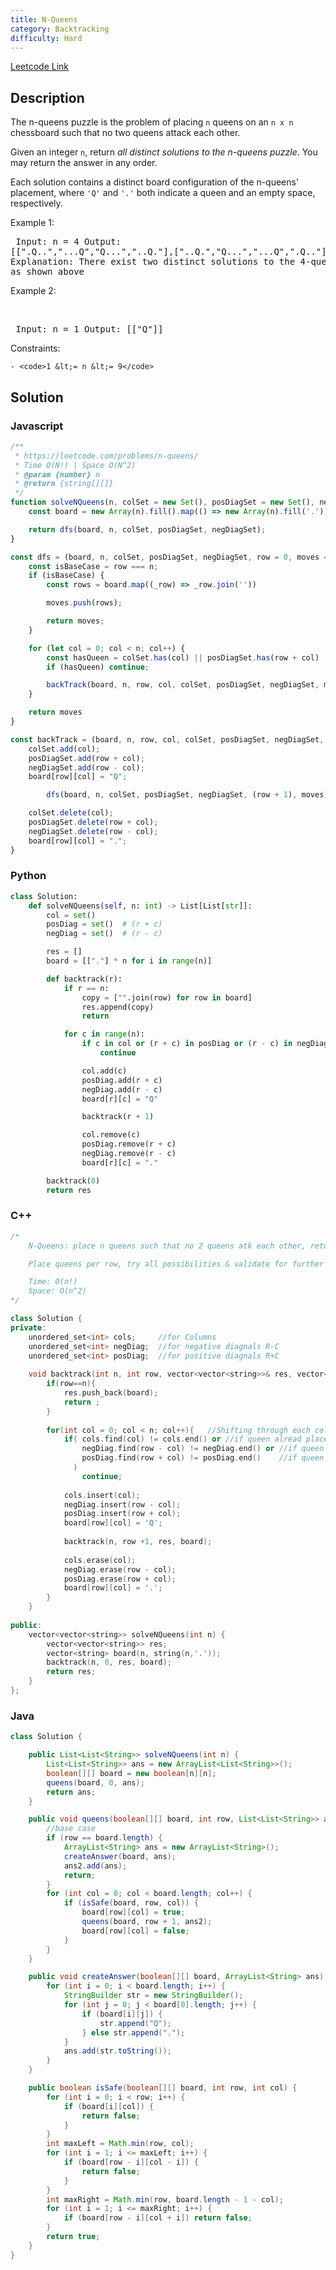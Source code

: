 ```yaml
---
title: N-Queens
category: Backtracking
difficulty: Hard
---
```


<Callout>

[Leetcode Link](https://leetcode.com/problems/n-queens)

</Callout>

## Description
The n-queens puzzle is the problem of placing <code>n</code> queens on an <code>n x n</code> chessboard such that no two queens attack each other.

Given an integer <code>n</code>, return *all distinct solutions to the n-queens puzzle*. You may return the answer in any order.

Each solution contains a distinct board configuration of the n-queens&#39; placement, where <code>&#39;Q&#39;</code> and <code>&#39;.&#39;</code> both indicate a queen and an empty space, respectively.

 
Example 1:
<Image alt="" src="https://assets.leetcode.com/uploads/2020/11/13/queens.jpg" width={600} height={268} />
<br /><pre className="overflow-x-auto">
Input: n = 4
Output: [[&quot;.Q..&quot;,&quot;...Q&quot;,&quot;Q...&quot;,&quot;..Q.&quot;],[&quot;..Q.&quot;,&quot;Q...&quot;,&quot;...Q&quot;,&quot;.Q..&quot;]]
Explanation: There exist two distinct solutions to the 4-queens puzzle as shown above
</pre>

Example 2:

<br /><pre className="overflow-x-auto">
Input: n = 1
Output: [[&quot;Q&quot;]]
</pre>

 
Constraints:


	- <code>1 &lt;= n &lt;= 9</code>



## Solution

### Javascript
```javascript
/**
 * https://leetcode.com/problems/n-queens/
 * Time O(N!) | Space O(N^2)
 * @param {number} n
 * @return {string[][]}
 */
function solveNQueens(n, colSet = new Set(), posDiagSet = new Set(), negDiagSet = new Set()) {
    const board = new Array(n).fill().map(() => new Array(n).fill('.'));

    return dfs(board, n, colSet, posDiagSet, negDiagSet);
}

const dfs = (board, n, colSet, posDiagSet, negDiagSet, row = 0, moves = []) => {
    const isBaseCase = row === n;
    if (isBaseCase) {
        const rows = board.map((_row) => _row.join(''))

        moves.push(rows);

        return moves;
    }

    for (let col = 0; col < n; col++) {
        const hasQueen = colSet.has(col) || posDiagSet.has(row + col) || negDiagSet.has(row - col)
        if (hasQueen) continue;

        backTrack(board, n, row, col, colSet, posDiagSet, negDiagSet, moves);
    }

    return moves
}

const backTrack = (board, n, row, col, colSet, posDiagSet, negDiagSet, moves) => {
    colSet.add(col);
    posDiagSet.add(row + col);
    negDiagSet.add(row - col);
    board[row][col] = "Q";

        dfs(board, n, colSet, posDiagSet, negDiagSet, (row + 1), moves);

    colSet.delete(col);
    posDiagSet.delete(row + col);
    negDiagSet.delete(row - col);
    board[row][col] = ".";
}

```
### Python
```python
class Solution:
    def solveNQueens(self, n: int) -> List[List[str]]:
        col = set()
        posDiag = set()  # (r + c)
        negDiag = set()  # (r - c)

        res = []
        board = [["."] * n for i in range(n)]

        def backtrack(r):
            if r == n:
                copy = ["".join(row) for row in board]
                res.append(copy)
                return

            for c in range(n):
                if c in col or (r + c) in posDiag or (r - c) in negDiag:
                    continue

                col.add(c)
                posDiag.add(r + c)
                negDiag.add(r - c)
                board[r][c] = "Q"

                backtrack(r + 1)

                col.remove(c)
                posDiag.remove(r + c)
                negDiag.remove(r - c)
                board[r][c] = "."

        backtrack(0)
        return res

```
### C++
```cpp
/*
    N-Queens: place n queens such that no 2 queens atk each other, return all soln's

    Place queens per row, try all possibilities & validate for further rows, backtrack

    Time: O(n!)
    Space: O(n^2)
*/

class Solution {
private:
    unordered_set<int> cols;     //for Columns
    unordered_set<int> negDiag;  //for negative diagnals R-C
    unordered_set<int> posDiag;  //for positive diagnals R+C
    
    void backtrack(int n, int row, vector<vector<string>>& res, vector<string>& board){
        if(row==n){
            res.push_back(board);
            return ; 
        }
        
        for(int col = 0; col < n; col++){   //Shifting through each col
            if( cols.find(col) != cols.end() or //if queen alread placed in this col
                negDiag.find(row - col) != negDiag.end() or //if queen in negDiag
                posDiag.find(row + col) != posDiag.end()    //if queen in posDiag
              )
                continue;
            
            cols.insert(col);
            negDiag.insert(row - col);
            posDiag.insert(row + col);
            board[row][col] = 'Q';
            
            backtrack(n, row +1, res, board);
            
            cols.erase(col);
            negDiag.erase(row - col);
            posDiag.erase(row + col);
            board[row][col] = '.';
        }
    }
   
public:
    vector<vector<string>> solveNQueens(int n) {
        vector<vector<string>> res;
        vector<string> board(n, string(n,'.'));
        backtrack(n, 0, res, board);
        return res;
    }
};

```
### Java
```java
class Solution {

    public List<List<String>> solveNQueens(int n) {
        List<List<String>> ans = new ArrayList<List<String>>();
        boolean[][] board = new boolean[n][n];
        queens(board, 0, ans);
        return ans;
    }

    public void queens(boolean[][] board, int row, List<List<String>> ans2) {
        //base case
        if (row == board.length) {
            ArrayList<String> ans = new ArrayList<String>();
            createAnswer(board, ans);
            ans2.add(ans);
            return;
        }
        for (int col = 0; col < board.length; col++) {
            if (isSafe(board, row, col)) {
                board[row][col] = true;
                queens(board, row + 1, ans2);
                board[row][col] = false;
            }
        }
    }

    public void createAnswer(boolean[][] board, ArrayList<String> ans) {
        for (int i = 0; i < board.length; i++) {
            StringBuilder str = new StringBuilder();
            for (int j = 0; j < board[0].length; j++) {
                if (board[i][j]) {
                    str.append("Q");
                } else str.append(".");
            }
            ans.add(str.toString());
        }
    }

    public boolean isSafe(boolean[][] board, int row, int col) {
        for (int i = 0; i < row; i++) {
            if (board[i][col]) {
                return false;
            }
        }
        int maxLeft = Math.min(row, col);
        for (int i = 1; i <= maxLeft; i++) {
            if (board[row - i][col - i]) {
                return false;
            }
        }
        int maxRight = Math.min(row, board.length - 1 - col);
        for (int i = 1; i <= maxRight; i++) {
            if (board[row - i][col + i]) return false;
        }
        return true;
    }
}

```


